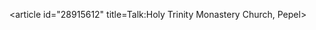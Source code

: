 <article id="28915612" title=Talk:Holy Trinity Monastery Church, Pepel>
	<talkpage id="28915612" title="Talk:Holy Trinity Monastery Church, Pepel">
{{WikiProjectBannerShell|1=
{{WikiProject Architecture|class=stub|importance=}}
{{WikiProject Eastern Orthodoxy|class=stub|importance=low}}
{{WikiProject Albania|class=stub|importance=mid}}
{{WikiProject Historic sites|class=stub|importance=}}
}}
	</talkpage>
</article>